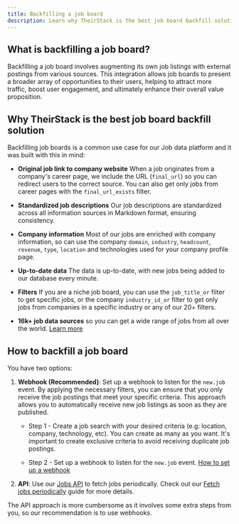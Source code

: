 ```yaml
---
title: Backfilling a job board
description: Learn why TheirStack is the best job board backfill solution and how to backfill a job board using webhooks
---
```


What is backfilling a job board?
--------------------------------

Backfilling a job board involves augmenting its own job listings with external postings from various sources. This integration allows job boards to present a broader array of opportunities to their users, helping to attract more traffic, boost user engagement, and ultimately enhance their overall value proposition.

Why TheirStack is the best job board backfill solution
------------------------------------------------------

Backfilling job boards is a common use case for our Job data platform and it was built with this in mind:

*   **Original job link to company website** When a job originates from a company's career page, we include the URL (`final_url`) so you can redirect users to the correct source. You can also get only jobs from career pages with the `final_url_exists` filter.
    
*   **Standardized job descriptions** Our job descriptions are standardized across all information sources in Markdown format, ensuring consistency.
    
*   **Company information** Most of our jobs are enriched with company information, so can use the company `domain`, `industry`, `headcount`, `revenue`, `type`, `location` and technologies used for your company profile page.
    
*   **Up-to-date data** The data is up-to-date, with new jobs being added to our database every minute.
    
*   **Filters** If you are a niche job board, you can use the `job_title_or` filter to get specific jobs, or the company `industry_id_or` filter to get only jobs from companies in a specific industry or any of our 20+ filters.
    
*   **16k+ job data sources** so you can get a wide range of jobs from all over the world. [Learn more](https://theirstack.com/en/docs/job-sources)
    

How to backfill a job board
---------------------------

You have two options:

1.  **Webhook (Recommended)**: Set up a webhook to listen for the `new.job` event. By applying the necessary filters, you can ensure that you only receive the job postings that meet your specific criteria. This approach allows you to automatically receive new job listings as soon as they are published.
    
    *   Step 1 - Create a job search with your desired criteria (e.g: location, company, technology, etc). You can create as many as you want. It's important to create exclusive criteria to avoid receiving duplicate job postings.
        
    *   Step 2 - Set up a webhook to listen for the `new.job` event. [How to set up a webhook](https://theirstack.com/en/docs/webhooks)
        
2.  **API**: Use our [Jobs API](https://api.theirstack.com/) to fetch jobs periodically. Check out our [Fetch jobs periodically](https://theirstack.com/en/docs/fetch-periodically-jobs) guide for more details.
    

The API approach is more cumbersome as it involves some extra steps from you, so our recommendation is to use webhooks.